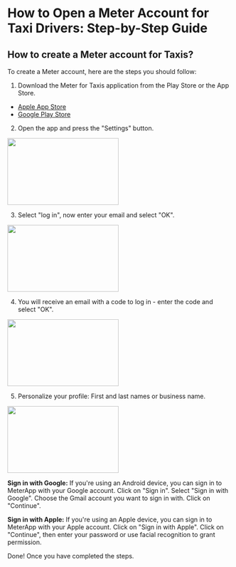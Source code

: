 
# How to Open a Meter Account for Taxi Drivers: Step-by-Step Guide

## How to create a Meter account for Taxis?
To create a Meter account, here are the steps you should follow:

1. Download the Meter for Taxis application from the Play Store or the App Store.
- [Apple App Store](https://apps.apple.com/us/app/meter-for-taxis/id931234419)
- [Google Play Store](https://play.google.com/store/apps/details?id=osacky.ridemeter)

2. Open the app and press the "Settings" button.
<img height="150" src="https://www.meterapp.co/IMG_8965.PNG" width="250"/>

3. Select "log in", now enter your email and select "OK".
<img height="150" src="https://www.meterapp.co/IMG_8966.PNG" width="250"/>

4. You will receive an email with a code to log in - enter the code and select "OK".
<img height="150" src="https://www.meterapp.co/IMG_8967.PNG" width="250"/>

5. Personalize your profile: First and last names or business name.
<img height="150" src="https://www.meterapp.co/IMG_8968.PNG" width="250"/>

**Sign in with Google:**
If you're using an Android device, you can sign in to MeterApp with your Google account.
Click on "Sign in".
Select "Sign in with Google".
Choose the Gmail account you want to sign in with.
Click on "Continue".

**Sign in with Apple:**
If you're using an Apple device, you can sign in to MeterApp with your Apple account.
Click on "Sign in with Apple".
Click on "Continue", then enter your password or use facial recognition to grant permission.

Done! Once you have completed the steps.
